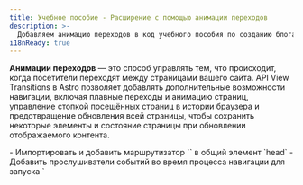 ```yaml
---
title: Учебное пособие - Расширение с помощью анимации переходов
description: >-
  Добавляем анимацию переходов в код учебного пособия по созданию блога.
i18nReady: true
---
```



**Анимации переходов** — это способ управлять тем, что происходит, когда посетители переходят между страницами вашего сайта. API View Transitions в Astro позволяет добавлять дополнительные возможности навигации, включая плавные переходы и анимацию страниц, управление стопкой посещённых страниц в истории браузера и предотвращение обновления всей страницы, чтобы сохранить некоторые элементы и состояние страницы при обновлении отображаемого контента.

<PreCheck>
  - Импортировать и добавить маршрутизатор `<ViewTransitions />` в общий элемент `head`
  - Добавить прослушиватели событий во время процесса навигации для запуска `<script>` при необходимости
  - Добавить анимации перехода между страницами с использованием директив перехода
  - Исключить из клиентской маршрутизации ссылку на отдельную страницу
</PreCheck>

## Предварительные условия

Вам понадобится **существующий проект Astro с общим базовым макетом или компонентом `<Head />`**.

В этом уроке используется готовый проект [Учебника по созданию блога](https://github.com/withastro/blog-tutorial-demo), чтобы продемонстрировать добавление анимации переходов (маршрутизация на стороне клиента) в существующий проект Astro. Вы можете форкнуть и использовать эту кодовую базу локально или завершить учебник в браузере, [отредактировав код учебника в блоге StackBlitz](https://stackblitz.com/github/withastro/blog-tutorial-demo/tree/complete?file=src%2Fpages%2Findex.astro).

Вместо этого вы можете выполнить эти шаги в своем собственном проекте Astro, но вам нужно будет скорректировать инструкции с учётом вашей кодовой базы.

Мы рекомендуем использовать наш пример проекта для завершения этого краткого руководства. Затем вы сможете использовать полученные знания для создания анимации переходов в своем собственном проекте.

## Код учебника по созданию блога

Из вводного руководства по [созданию блога](/ru/tutorial/0-introduction/) вы узнали о [встроенной маршрутизации на основе файлов](/ru/guides/routing/#статические-маршруты) в Astro: Любой файл `.astro`, `.md` или `.mdx`, находящийся в папке `src/pages/`, автоматически становился новой страницей на вашем сайте.

Для навигации между этими страницами вы использовали стандартный элемент HTML `<a>`. Например, чтобы создать ссылку на страницу «О сайте», вы добавили строку `<a href="/about/">О сайте</a>` в заголовок страницы. Когда посетитель вашего сайта нажимал на эту ссылку, браузер обновлялся и загружал новую страницу с совершенно новым содержимым.

## Полностраничная навигация против маршрутизации на стороне клиента (режим SPA)

Когда браузер обновляет и загружает новую страницу, между старой и новой страницей нет никакой преемственности. При маршрутизации на стороне клиента новая страница отображается без полностраничного обновления браузера.

Маршрутизация на стороне клиента — это особенность сайтов с одностраничными приложениями (SPA), когда весь сайт или приложение представляет собой «одну страницу» JavaScript, содержимое которой обновляется в зависимости от взаимодействия с посетителем.

Поскольку каждая новая страница не требует полного обновления браузера, маршрутизация на стороне клиента позволяет управлять переходом между страницами несколькими способами. **Постоянные элементы**, такие как общий заголовок страницы, не обязательно полностью перерисовывать на экране. Переход от одной страницы к другой может выглядеть гораздо более плавным. Кроме того, можно сохранять состояние, что позволяет переносить значения с одной страницы на другую или даже воспроизводить видео, пока ваши посетители переходят по страницам!
 
Бывают случаи, когда вам нужно обновить браузер на всю страницу. Например, когда ссылка ведет посетителя на документ `.pdf`, браузеру необходимо загрузить эту новую страницу с сервера. Даже если в вашем проекте Astro включены анимации переходов, вы сможете указать, как браузер должен осуществлять навигацию как по умолчанию, так и по каждой ссылке, даже полностью отказаться от маршрутизации на стороне клиента.

Узнайте больше об [анимациях переходов](/ru/guides/view-transitions/) в нашем руководстве или погрузитесь в инструкции ниже, чтобы расширить блог с помощью переходов вида.

<Box icon="question-mark">
### Проверьте свои знания

1. Добавление анимации переходов на мой астросайт...

    <MultipleChoice>
      <Option>
        Требует более 2 строк кода для внедрения по умолчанию в масштабах всего сайта
      </Option>
      <Option isCorrect>
        Изменяет тип постраничной навигации по умолчанию на странице, которая содержит маршрутизатор `<ViewTransitions />` в элементе `<head>`
      </Option>
      <Option>
        Не добавляет функции доступности, обычно предоставляемые браузером, такие как объявление маршрута и соблюдение `prefers-reduced-motion`
      </Option>
    </MultipleChoice>

2. Что **не** является преимуществом анимации переходов Astro?

    <MultipleChoice>
      <Option isCorrect>
         Отправка некоторого дополнительного JavaScript в браузер для маршрутизации на стороне клиента
      </Option>
      <Option>
        Возможность сохранять отдельные элементы и компоненты при переходе посетителя на новую страницу
      </Option>
      <Option>
        Управление тем, какой вид навигации использовать для каждой ссылки
      </Option>
    </MultipleChoice>

3. Маршрутизатор анимации переходов... 
    <MultipleChoice>
      <Option>
        Требует использовать фреймворк пользовательского интерфейса, например React
      </Option>
      <Option>
        Не готов к использованию на рабочих сайтах
      </Option>
      <Option isCorrect>
        Включает в себя обратное поведение для браузеров, которые ещё не полностью поддерживают анимацию переходов
      </Option>
    </MultipleChoice>

</Box>

## Расширение учебника по блогам с помощью анимации переходов

В следующих шагах показано, как расширить конечный продукт учебника по созданию блога, добавив маршрутизацию на стороне клиента для улучшения переходов между страницами.

### Обновление зависимостей
<Steps>
1. Обновите последнюю версию Astro и обновите все интеграции до их последних версий, выполнив следующие команды в терминале:

    <PackageManagerTabs>
      <Fragment slot="npm">
      ```shell
      # Обновление до Astro v4.x
      npm install astro@latest

      # Пример: обновление интеграции с Preact
      npm install @astrojs/preact@latest
      ```
      </Fragment>
      <Fragment slot="pnpm">
      ```shell
      # Обновление до Astro v4.x
      pnpm add astro@latest

    # Пример: обновление интеграции с Preact
      pnpm add @astrojs/preact@latest
      ```
      </Fragment>
      <Fragment slot="yarn">
      ```shell
      # Обновление до Astro v4.x
      yarn add astro@latest

    # Пример: обновление интеграции с Preact
      yarn add @astrojs/preact@latest
      ```
      </Fragment>
    </PackageManagerTabs>

    :::tip
    Если вы используете свой собственный проект, то не забудьте обновить все установленные зависимости. В примере учебника по созданию блога используется только интеграция с Preact.
    :::
</Steps>
### Добавление маршрутизатора `<ViewTransitions />`
<Steps>

2. Импортируйте и добавьте компонент `<ViewTransitions />` в `<head>` макета вашей страницы.

    В учебном примере элемент `<head>` находится в файле `src/layouts/BaseLayout.astro`. Маршрутизатор `ViewTransitions` должен быть сначала импортирован в метаданных компонента. Затем добавьте компонент маршрутизации внутри элемента `<head>`.

    ```astro title="src/layouts/BaseLayout.astro" ins={2,15}
    ---
    import { ViewTransitions } from "astro:transitions";
    import Header from "../components/Header.astro";
    import Footer from "../components/Footer.astro";
    import "../styles/global.css";
    const { pageTitle } = Astro.props;
    ---
    <html lang="en">
      <head>
        <meta charset="utf-8" />
        <link rel="icon" type="image/svg+xml" href="/favicon.svg" />
        <meta name="viewport" content="width=device-width" />
        <meta name="generator" content={Astro.generator} />
        <title>{pageTitle}</title>
        <ViewTransitions />
      </head>
      <body>
        <Header />
        <h1>{pageTitle}</h1>
        <slot />
        <Footer />
        <script>
          import "../scripts/menu.js";
        </script>
      </body>
    </html>
    ```

    Для включения навигации Astro по умолчанию на стороне клиента не требуется никаких других настроек! Astro создаст анимацию страницы по умолчанию, основываясь на сходстве между старой и новой страницами, а также обеспечит обратное поведение для неподдерживаемых браузеров.

3. Перемещайтесь между страницами в предварительном просмотре сайта.

    Просмотрите предварительный просмотр сайта **на большом экране, например, в режиме рабочего стола**. Перемещаясь между страницами сайта, обратите внимание, что содержимое старой страницы исчезает по мере того, как появляется содержимое новой. Используйте [руководство об анимации переходов](/ru/guides/view-transitions/), чтобы добавить пользовательское поведение, если вас не устраивают настройки по умолчанию.
    
    Просмотрите предварительный просмотр сайта **на меньшем размере экрана** и попробуйте использовать меню гамбургера для перехода между страницами. Обратите внимание, что после первой загрузки страницы ваше меню больше не будет работать.

</Steps>
### Обновление скриптов

С анимацией переходов некоторые скрипты больше не могут повторно запускаться после перехода по странице, как это происходит при полностраничном обновлении браузера. Существует несколько [событий во время маршрутизации на стороне клиента, которые вы можете прослушать](/ru/guides/view-transitions/#события-жизненного-цикла), и вызвать события, когда они происходят. Теперь скрипты в вашем проекте должны подключаться к двум событиям, чтобы запускаться в нужное время во время навигации по странице: [`astro:page-load`](/ru/guides/view-transitions/#astropage-load) и [`astro:after-swap`](/ru/guides/view-transitions/#astroafter-swap).

<Steps>
4. Сделайте скрипт, управляющий компонентом мобильного меню `<Hamburger />`, доступным после перехода на новую страницу.

     Чтобы сделать мобильное меню интерактивным после перехода на новую страницу, добавьте следующий код, который прослушивает событие `astro:page-load`, возникающее в конце навигации по странице, и в ответ запускает существующий скрипт, чтобы меню гамбургера функционировало при нажатии:

    ```js title="src/scripts/menu.js" ins={1,5}
    document.addEventListener('astro:page-load', () => {
      document.querySelector('.hamburger').addEventListener('click', () => {
        document.querySelector('.nav-links').classList.toggle('expanded');
      });
    });
    ```

5. Сделайте скрипт, управляющий переключением цветовой темы, доступным после перехода по странице.

    В компоненте `<ThemeIcon />` находится `<script>`, управляющий переключением светлой/тёмной темы. Чтобы переключение темы продолжало работать на каждой странице, удалите из скрипта атрибут `is:inline` и добавьте тот же слушатель событий, что и в предыдущем примере, чтобы событие `astro:page-load` могло вызвать вашу существующую функцию.
    
    Обновите существующий тег script, чтобы ваша функция запускалась в ответ на событие `astro:page-load`, делая тему интерактивной после того, как новая страница полностью загрузится и станет видимой для пользователя:

    ```astro title="src/components/ThemeIcon.astro" ins={8,38} del="is:inline"
    ---
    ---
    <button id="themeToggle"> /* ... */ </button>

    <style> /* ... */ </style>

    <script is:inline>
      document.addEventListener('astro:page-load', () => {
        const theme = (() => {
          if (typeof localStorage !== "undefined" && localStorage.getItem("theme")) {
            return localStorage.getItem("theme");
          }
          if (window.matchMedia("(prefers-color-scheme: dark)").matches) {
            return "dark";
          }
          return "light";
        })();

        if (theme === "light") {
          document.documentElement.classList.remove("dark");
        } else {
          document.documentElement.classList.add("dark");
        }

        window.localStorage.setItem("theme", theme);

        const handleToggleClick = () => {
          const element = document.documentElement;
          element.classList.toggle("dark");

          const isDark = element.classList.contains("dark");
          localStorage.setItem("theme", isDark ? "dark" : "light");
        };

        document
          .getElementById("themeToggle")
          .addEventListener("click", handleToggleClick);
      });
    </script>
    ```
    Теперь при использовании маршрутизатора `<ViewTransitions />` переключение темы происходит интерактивно на каждой странице после завершения её загрузки.

6. Проверьте наличие темы для предотвращения мигания в тёмном режиме.

    Переключатель тем работает на каждой странице, но его скрипт загружается в конце процесса навигации, **после того, как новая страница полностью загрузится в браузере**. Перед запуском скрипта переключения тем может произойти вспышка версии сайта со светлой темой, чтобы проверить, какую тему следует использовать на странице.

    Чтобы проверить наличие и при необходимости установить тёмный режим на более ранних этапах навигации, создайте функцию, которая будет запускаться в ответ на событие `astro:after-swap`. Следующая функция для проверки `localStorage` браузера на наличие тёмной темы будет выполняться **сразу же после того, как новая страница заменит старую**, до того, как элементы DOM будут выведены на экран.

    Добавьте этот новый скрипт в компонент `<ThemeIcon />`, в дополнение к скрипту, управляющему переключением темы.

    ```astro title="src/components/ThemeIcon.astro" ins={3-9}
    <script> ... </script>

    <script>
      document.addEventListener('astro:after-swap', () => {
        localStorage.theme === 'dark' 
        ? document.documentElement.classList.add("dark")
        : document.documentElement.classList.remove("dark");
      }); 
    </script>
    ```

</Steps>
    Теперь каждое изменение страницы, **использующее маршрутизатор `<ViewTransitions />` для навигации на стороне клиента** (и, соответственно, доступ к событию `astro:after-swap`), сможет определить `theme: dark` из `localStorage` браузера и соответствующим образом обновляет текущую страницу, прежде чем она будет отображена для зрителя.

    <Box icon="question-mark">
      ### Проверьте свои знания

      Каков правильный порядок событий после того, как посетитель нажимает на ссылку для перехода на новую страницу во время навигации на стороне клиента?

          <MultipleChoice>
            <Option>
              1. `astro:after-swap`
              2. `astro:page-load`
              3. новая страница видна
            </Option>
            <Option isCorrect>
              1. `astro:after-swap`
              2. новая страница видна
              3. `astro:page-load`
            </Option>
            <Option>
              1. `astro:page-load`
              2. новая страница видна
              3. `astro:after-swap`
            </Option>
          </MultipleChoice>


      </Box>

### Настройка анимации переходов
<Steps>

7. Измените стандартную анимацию `fade` на `lide` для заголовка страницы.

    При включенных переходах между страницами для всех анимаций перехода между страницами установлено небольшое затухание. Astro также предоставляет встроенную анимацию `slide`. Чтобы изменить тип анимации для отдельного элемента, добавьте директиву `transition:animate=""`.

    Например, чтобы заголовки страниц не исчезали, а скользили, добавьте `transition:animate="slide"` к элементу `<h1>` в BaseLayout:

    ```astro title="src/layouts/BaseLayout.astro" ins='transition:animate="slide"'
    ---
    import Header from "../components/Header.astro";
    import Footer from "../components/Footer.astro";
    import "../styles/global.css";
    import { ViewTransitions } from "astro:transitions";
    const { pageTitle } = Astro.props;
    ---

    <html lang="en">
      <head>
        <meta charset="utf-8" />
        <link rel="icon" type="image/svg+xml" href="/favicon.svg" />
        <meta name="viewport" content="width=device-width" />
        <meta name="generator" content={Astro.generator} />
        <title>{pageTitle}</title>
        <ViewTransitions />
      </head>
      <body>
        <Header />
        <h1 transition:animate="slide">{pageTitle}</h1>
        <slot />
        <Footer />
        <script>
          import "../scripts/menu.js";
        </script>
      </body>
    </html>
    ```

</Steps>

    Теперь в предварительном просмотре браузера вы увидите, как заголовки страниц скользят по экрану, а другие элементы, например, основной текст, продолжают исчезать.

    <Box icon="puzzle-piece">
      ### Попробуйте сами — сделайте навигационные ссылки скользящими

      Добавьте директиву анимации, чтобы `<div>` в `Navigation.astro`, содержащий все ссылки заголовков, скользил при постраничной навигации, следуя [тем же шагам, что и выше](#настройка-анимации-переходов).

      <details>
      <summary>Покажите мне код.</summary>
      ```astro title="src/components/Navigation.astro" ins='transition:animate="slide"'
      ---
      ---
      <div transition:animate="slide" class="nav-links">
        <a href="/">Главная</a>
        <a href="/about/">О сайте</a>
        <a href="/blog/">Блог</a>
        <a href="/tags/">Теги</a>
      </div>
      ```
      </details>
    </Box>

    Проверьте предварительный просмотр в браузере: теперь ссылки на название страницы и заголовок будут появляться на каждой странице навигации.

<Steps>
8. Добавьте более длительное затухание для описаний записей в блоге.

    Вы также можете настроить встроенные анимации Astro, импортировав их, а затем указав любые свойства анимации CSS.

    Например, чтобы описание медленно исчезало при переходе к записи в блоге, импортируйте анимацию `fade` в макет для записей блога в формате Markdown. Затем добавьте директиву перехода для `fade` от Astro с длительностью `2s`:

    ```astro title="src/layouts/MarkdownPostLayout.astro" ins={3} ins="transition:animate={fade({ duration: '2s' })}"
    ---
    import BaseLayout from "./BaseLayout.astro";
    import { fade } from "astro:transitions";
    const { frontmatter } = Astro.props;
    ---

    <BaseLayout pageTitle={frontmatter.title}>
      <p>{frontmatter.pubDate.slice(0, 10)}</p>
      <p transition:animate={fade({ duration: '2s' })} ><em>{frontmatter.description}</em></p>
      <p>Автор: {frontmatter.author}</p>
      <img src={frontmatter.image.url} width="300" alt={frontmatter.image.alt} />
      <slot />
    </BaseLayout>
    ```
    Перейдите к любой записи блога в предварительном просмотре браузера, и вы увидите, что описание исчезает медленнее, чем остальной текст.

    <ReadMore>Подробнее о различных [директивах переходов](/ru/guides/view-transitions/#директивы-переходов) и [настройке анимации](/ru/guides/view-transitions/#настройка-анимации).</ReadMore>
</Steps>
### Принудительная полная перезагрузка браузера для некоторых ссылок
<Steps>

9. Предотвратите маршрутизацию на стороне клиента и вместо этого требуйте перезагрузки браузера при переходе на страницу «О сайте».

    Иногда требуется полная перезагрузка браузера при нажатии посетителем определённой ссылки. Например, вы можете ссылаться на страницу, которая также не использует маршрутизатор `<ViewTransitions />`, или на файл напрямую, например `.pdf`.

    Чтобы браузер обновлялся каждый раз, когда вы нажимаете на навигационную ссылку, чтобы перейти на страницу «О сайте», добавьте атрибут `data-astro-reload` к тегу `<a>` в компоненте `<Navigation />`. Это полностью переопределит маршрутизатор `<ViewTransitions />` и все анимации переходов для этой одной ссылки.

     ```astro title="src/components/Navigation.astro" ins='data-astro-reload'
      ---
      ---
      <div transition:animate="slide" class="nav-links">
        <a href="/">Главная</a>
        <a href="/about/" data-astro-reload>О сайте</a>
        <a href="/blog/">Блог</a>
        <a href="/tags/">Теги</a>
      </div>
      ```
    
    Теперь, когда вы нажимаете навигационную ссылку на страницу «О сайте», анимации не будет. Ссылки и заголовок страницы не будут скользить, а содержимое страницы не будет исчезать, если вы перейдете на страницу «О сайте» **по этой ссылке**.

10. Добавьте ссылку на страницу «О сайте» из имени автора в макет Markdown для записей блога.

    `data-astro-reload` вызывает полное обновление браузера только при переходе на новую страницу **из ссылки, к которой она добавлена**. Он не контролирует все случаи перехода на страницу «О сайте».

    В компоненте `<MarkdownPostLayout />` добавьте ссылку на страницу «О сайте» в имени автора:

    ```astro title="src/layouts/MarkdownPostLayout.astro" ins='<a href="/about/">' ins="</a>"
    ---
    import BaseLayout from "./BaseLayout.astro";
    import { fade } from "astro:transitions";
    const { frontmatter } = Astro.props;
    ---

    <BaseLayout pageTitle={frontmatter.title}>
      <p>{frontmatter.pubDate.slice(0, 10)}</p>
      <p transition:animate={fade({ duration: '2s' })} ><em>{frontmatter.description}</em></p>
      <p>Автор: <a href="/about/">{frontmatter.author}</a></p>
      <img src={frontmatter.image.url} width="300" alt={frontmatter.image.alt} />
      <slot />
    </BaseLayout>
    ```
</Steps>

    Если вы посетите любую запись блога в предварительном просмотре браузера, а затем щёлкните по имени автора, чтобы перейти на страницу «О сайте», как будет выглядеть навигация по странице?

    <p>
      Когда посетитель переходит по ссылке на страницу «О сайте» из отдельной записи блога, ссылки на заголовок страницы и навигационный заголовок <Spoiler>проскальзывают по экрану</Spoiler>, поскольку <Spoiler>атрибут `data-astro-reload` для этих ссылок не установлен.</Spoiler>
    </p>

Ещё столько всего предстоит исследовать! Смотрите наше [полное руководство](/ru/guides/view-transitions/), чтобы узнать, что ещё можно сделать с помощью анимации переходов.

Полный пример использования анимации переходов в блоге смотрите в ветке [View Transitions](https://github.com/withastro/blog-tutorial-demo/tree/view-transitions) репозитория учебника.
